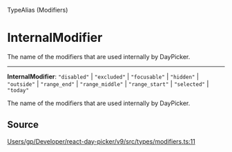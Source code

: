 <SectionTitle>TypeAlias (Modifiers)</SectionTitle>

# InternalModifier

<Description>
The name of the modifiers that are used internally by DayPicker.
</Description>

---

<a id="undefined" name="undefined"></a>

<SignatureMemberIdentifier>**InternalModifier**: `"disabled"` \| `"excluded"` \| `"focusable"` \| `"hidden"` \| `"outside"` \| `"range_end"` \| `"range_middle"` \| `"range_start"` \| `"selected"` \| `"today"`</SignatureMemberIdentifier>

The name of the modifiers that are used internally by DayPicker.

## Source

[Users/gp/Developer/react-day-picker/v9/src/types/modifiers.ts:11](https://github.com/gpbl/react-day-picker/blob/next/src/types/modifiers.ts#L11)
